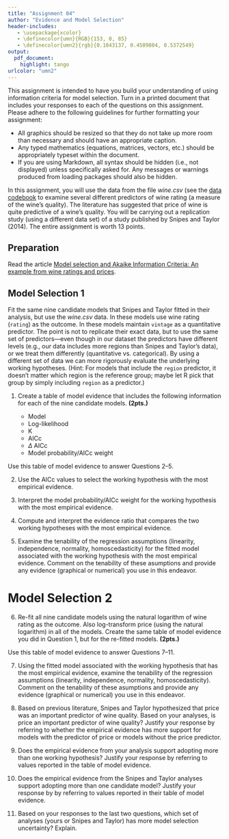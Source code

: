 ```yaml
---
title: "Assignment 04"
author: "Evidence and Model Selection"
header-includes:
   - \usepackage{xcolor}
   - \definecolor{umn}{RGB}{153, 0, 85}
   - \definecolor{umn2}{rgb}{0.1843137, 0.4509804, 0.5372549}
output: 
  pdf_document:
    highlight: tango
urlcolor: "umn2"
---
```


This assignment is intended to have you build your understanding of using information criteria for model selection. Turn in a printed document that includes your responses to each of the questions on this assignment. Please adhere to the following guidelines for further formatting your assignment: 

- All graphics should be resized so that they do not take up more room than necessary and should have an appropriate caption.
- Any typed mathematics (equations, matrices, vectors, etc.) should be appropriately typeset within the document.
- If you are using Markdown, all syntax should be hidden (i.e., not displayed) unless specifically asked for. Any messages or warnings produced from loading packages should also be hidden.

In this assignment, you will use the data from the file *wine.csv* (see the [data codebook](http://zief0002.github.io/epsy-8252/data-codebook.html#wine) to examine several different predictors of wine rating (a measure of the wine's quality). The literature has suggested that price of wine is quite predictive of a wine's quality. You will be carrying out a replication study (using a different data set) of a study published by Snipes and Taylor (2014). The entire assignment is worth 13 points.


\rule{0.5\linewidth}{\linethickness}


## Preparation

Read the article [Model selection and Akaike Information Criteria: An example from wine ratings and prices](http://www.sciencedirect.com/science/article/pii/S2212977414000064). 


## Model Selection 1

Fit the same nine candidate models that Snipes and Taylor fitted in their analysis, but use the *wine.csv* data. In these models use wine rating (`rating`) as the outcome. In these models maintain `vintage` as a quantitative predictor. The point is not to replicate their exact data, but to use the same set of predictors---even though in our dataset the predictors have different levels (e.g., our data includes more regions than Snipes and Taylor's data), or we treat them differently (quantitative vs. categorical). By using a different set of data we can more rigorously evaluate the underlying working hypotheses. (Hint: For models that include the `region` predictor, it doesn't matter which region is the reference group; maybe let R pick that group by simply including `region` as a predictor.)

1. Create a table of model evidence that includes the following information for each of the nine candidate models. **(2pts.)**

    - Model
    - Log-likelihood
    - K
    - AICc
    - $\Delta$ AICc
    - Model probability/AICc weight

Use this table of model evidence to answer Questions 2--5.

2. Use the AICc values to select the working hypothesis with the most empirical evidence.

3. Interpret the model probability/AICc weight for the working hypothesis with the most empirical evidence.

4. Compute and interpret the evidence ratio that compares the two working hypotheses with the most empirical evidence.

5. Examine the tenability of the regression assumptions (linearity, independence, normality, homoscedasticity) for the fitted model associated with the working hypothesis with the most empirical evidence. Comment on the tenability of these asumptions and provide any evidence (graphical or numerical) you use in this endeavor.

# Model Selection 2

6. Re-fit all nine candidate models using the natural logarithm of wine rating as the outcome. Also log-transform price (using the natural logarithm) in all of the models. Create the same table of model evidence you did in Question 1, but for the re-fitted models. **(2pts.)**

Use this table of model evidence to answer Questions 7--11.

7. Using the fitted model associated with the working hypothesis that has the most empirical evidence, examine the tenability of the regression assumptions (linearity, independence, normality, homoscedasticity). Comment on the tenability of these asumptions and provide any evidence (graphical or numerical) you use in this endeavor.

8. Based on previous literature, Snipes and Taylor hypothesized that price was an important predictor of wine quality. Based on your analyses, is price an important predictor of wine quality? Justify your response by referring to whether the empirical evidence has more support for models with the predictor of price or models without the price predictor.

9. Does the empirical evidence from your analysis support adopting more than one working hypothesis? Justify your response by referring to values reported in the table of model evidence.

10. Does the empirical evidence from the Snipes and Taylor analyses support adopting more than one candidate model? Justify your response by by referring to values reported in their table of model evidence.

11. Based on your responses to the last two questions, which set of analyses (yours or Snipes and Taylor) has more model selection uncertainty? Explain.





